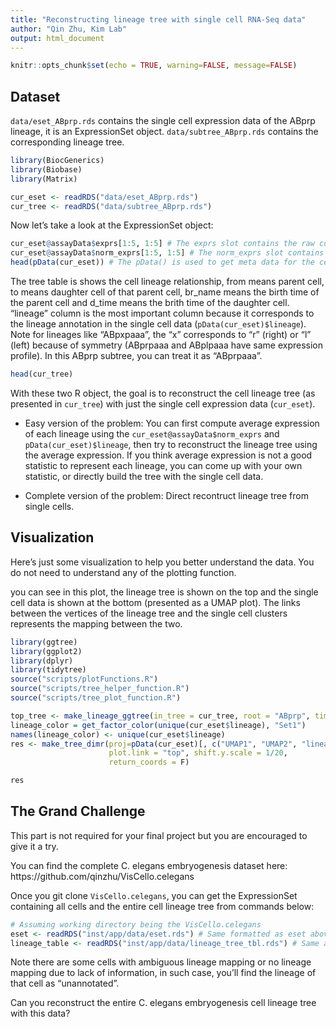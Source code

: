 ```yaml
---
title: "Reconstructing lineage tree with single cell RNA-Seq data"
author: "Qin Zhu, Kim Lab"
output: html_document
---
```


```r
knitr::opts_chunk$set(echo = TRUE, warning=FALSE, message=FALSE)
```

## Dataset

`data/eset_ABprp.rds` contains the single cell expression data of the ABprp lineage, it is an ExpressionSet object.
`data/subtree_ABprp.rds` contains the corresponding lineage tree. 

```r
library(BiocGenerics)
library(Biobase)
library(Matrix)

cur_eset <- readRDS("data/eset_ABprp.rds")
cur_tree <- readRDS("data/subtree_ABprp.rds")
```

Now let's take a look at the ExpressionSet object:

```r
cur_eset@assayData$exprs[1:5, 1:5] # The exprs slot contains the raw count matrix in sparse matrix format
cur_eset@assayData$norm_exprs[1:5, 1:5] # The norm_exprs slot contains the log2 transformed normalized count matrix in sparse matrix format
head(pData(cur_eset)) # The pData() is used to get meta data for the cells, such as lineage, cell type, embryo time and batch
```

The tree table is shows the cell lineage relationship, from means parent cell, to means daughter cell of that parent cell, br_name means the birth time of the parent cell and d_time means the brith time of the daughter cell. "lineage" column is the most important column because it corresponds to the lineage annotation in the single cell data (`pData(cur_eset)$lineage`). Note for lineages like "ABpxpaaa", the "x" corresponds to "r" (right) or "l" (left) because of symmetry (ABprpaaa and ABplpaaa have same expression profile). In this ABprp subtree, you can treat it as "ABprpaaa".

```r
head(cur_tree)
```

With these two R object, the goal is to reconstruct the cell lineage tree (as presented in `cur_tree`) with just the single cell expression data (`cur_eset`). 

* Easy version of the problem: You can first compute average expression of each lineage using the `cur_eset@assayData$norm_exprs` and `pData(cur_eset)$lineage`, then try to reconstruct the lineage tree using the average expression. If you think average expression is not a good statistic to represent each lineage, you can come up with your own statistic, or directly build the tree with the single cell data.

* Complete version of the problem: Direct recontruct lineage tree from single cells.

## Visualization

Here's just some visualization to help you better understand the data. You do not need to understand any of the plotting function.

you can see in this plot, the lineage tree is shown on the top and the single cell data is shown at the bottom (presented as a UMAP plot). The links between the vertices of the lineage tree and the single cell clusters represents the mapping between the two.

```r
library(ggtree)
library(ggplot2)
library(dplyr)
library(tidytree)
source("scripts/plotFunctions.R")
source("scripts/tree_helper_function.R")
source("scripts/tree_plot_function.R")

top_tree <- make_lineage_ggtree(in_tree = cur_tree, root = "ABprp", time.cut = 250, color.annot = "lineage", branch.length='lifetime') + guides(color= F)
lineage_color = get_factor_color(unique(cur_eset$lineage), "Set1")
names(lineage_color) <- unique(cur_eset$lineage)
res <- make_tree_dimr(proj=pData(cur_eset)[, c("UMAP1", "UMAP2", "lineage")], left_tree = NULL, right_tree = NULL, top_tree = top_tree, shared.col = "lineage", colorBy = "lineage", tree.color = lineage_color, label.time.cut = 120,
                      plot.link = "top", shift.y.scale = 1/20, 
                      return_coords = F) 

res
```

## The Grand Challenge

This part is not required for your final project but you are encouraged to give it a try.

You can find the complete C. elegans embryogenesis dataset here: https://github.com/qinzhu/VisCello.celegans

Once you git clone `VisCello.celegans`, you can get the ExpressionSet containing all cells and the entire cell lineage tree from commands below:

```r
# Assuming working directory being the VisCello.celegans
eset <- readRDS("inst/app/data/eset.rds") # Same formatted as eset above
lineage_table <- readRDS("inst/app/data/lineage_tree_tbl.rds") # Same as tree table above
```

Note there are some cells with ambiguous lineage mapping or no lineage mapping due to lack of information, in such case, you'll find the lineage of that cell as "unannotated". 

Can you reconstruct the entire C. elegans embryogenesis cell lineage tree with this data?










